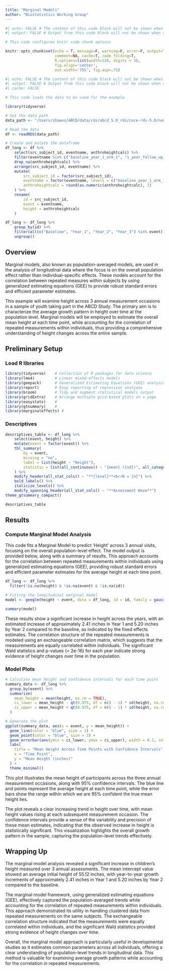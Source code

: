 ```yaml
---
title: "Marginal Models"
author: "Biostatistics Working Group"
---
```


```r
#| echo: FALSE # The content of this code block will not be shown when rendered
#| output: FALSE # Output from this code block will not be shown when rendered

# This code configures knitr code chunk options

knitr::opts_chunk$set(echo = T, message=F, warning=F, error=F, output=T,
                      comment=NA, cache=T, code_folding=T,
                      R.options=list(width=220, digits = 3),
                      fig.align='center', 
                      out.width='75%', fig.asp=.75)
```

```r
#| echo: FALSE # The content of this code block will not be shown when rendered
#| output: FALSE # Output from this code block will not be shown when rendered
#| cache: FALSE

# This code loads the data to be used for the example

library(tidyverse)

# Set the data path
data_path <- "/Users/shawes/ABCD/data/rds/abcd_5.0_rds/core-rds-5.0/non-imaging_excluding_nt_5.0.rds"

# Read the data
df <- readRDS(data_path)

# Create and mutate the dataframe
df_long <- df %>%
    select(src_subject_id, eventname, anthroheightcalc) %>%
    filter(eventname %in% c("baseline_year_1_arm_1", "1_year_follow_up_y_arm_1", "2_year_follow_up_y_arm_1", "3_year_follow_up_y_arm_1")) %>%
    drop_na(anthroheightcalc) %>%
    arrange(src_subject_id, eventname) %>%
    mutate(
        src_subject_id = factor(src_subject_id),
        eventname = factor(eventname, levels = c("baseline_year_1_arm_1", "1_year_follow_up_y_arm_1", "2_year_follow_up_y_arm_1", "3_year_follow_up_y_arm_1"), labels = c("Baseline", "Year_1", "Year_2", "Year_3")),
        anthroheightcalc = round(as.numeric(anthroheightcalc), 2)
    ) %>%
    rename(
        id = src_subject_id,
        event = eventname,
        height = anthroheightcalc
    )

df_long <- df_long %>%
    group_by(id) %>%
    filter(all(c("Baseline", "Year_1", "Year_2", "Year_3") %in% event)) %>%
    ungroup()

```

## Overview
Marginal models, also known as population-averaged models, are used in the analysis of longitudinal data where the focus is on the overall population effect rather than individual-specific effects. These models account for the correlation between repeated measures within subjects by using generalized estimating equations (GEE) to provide robust standard errors and efficient parameter estimates.

This example will examine height across 3 annual measurement occasions in a sample of youth taking part in the ABCD Study. The primary aim is to characterize the average growth pattern in height over time at the population level. Marginal models will be employed to estimate the overall mean height at each time point, while accounting for the correlation of repeated measurements within individuals, thus providing a comprehensive understanding of height changes across the entire sample.

## Preliminary Setup

### Load R libraries
```r

library(tidyverse)    # Collection of R packages for data science
library(lme4)         # Linear mixed-effects models
library(geepack)      # Generalized Estimating Equations (GEE) analysis
library(report)       # Easy reporting of regression analyses
library(broom)        # Tidy and augment statistical models output
library(gridExtra)    # Arrange multiple grid-based plots on a page
library(easystats)    #
library(gtsummary)    #
library(marginaleffects) #
```

### Descriptives
```r

descriptives_table <- df_long %>%
    select(event, height) %>%
    mutate(event = factor(event)) %>%
    tbl_summary(
        by = event,
        missing = "no",
        label = list(height ~ "Height"),
        statistic = list(all_continuous() ~ "{mean} ({sd})", all_categorical() ~ "{p}%"),
    ) %>%
    modify_header(all_stat_cols() ~ "**{level}**<br>N = {n}") %>%
    bold_labels() %>%
    italicize_levels() %>%
    modify_spanning_header(all_stat_cols() ~ "**Assessment Wave**")
theme_gtsummary_compact()

descriptives_table

```

## Results
### Compute Marginal Model Analysis
This code fits a Marginal Model to predict 'Height' across 3 annual visits, focusing on the overall population-level effect. The model output is provided below, along with a summary of results. This approach accounts for the correlation between repeated measurements within individuals using generalized estimating equations (GEE), providing robust standard errors and efficient parameter estimates for the average height at each time point.

```r

df_long <- df_long %>%
  filter(!is.na(height) & !is.na(event) & !is.na(id))

# Fitting the longitudinal marginal model
model <- geeglm(height ~ event, data = df_long, id = id, family = gaussian(), corstr = "exchangeable")

summary(model)

```

These results show a significant increase in height across the years, with an estimated increase of approximately 2.41 inches in Year 1 and 5.20 inches by Year 2 compared to the baseline, as indicated by the fixed effects estimates. The correlation structure of the repeated measurements is modeled using an exchangeable correlation matrix, which suggests that the measurements are equally correlated within individuals. The significant Wald statistics and p-values (< 2e-16) for each year indicate strong evidence of height changes over time in the population.

### Model Plots
```r

# Calculate mean height and confidence intervals for each time point
summary_data <- df_long %>%
  group_by(event) %>%
  summarize(
    mean_height = mean(height, na.rm = TRUE),
    ci_lower = mean_height - qt(0.975, df = n() - 1) * sd(height, na.rm = TRUE) / sqrt(n()),
    ci_upper = mean_height + qt(0.975, df = n() - 1) * sd(height, na.rm = TRUE) / sqrt(n())
  )

# Generate the plot
ggplot(summary_data, aes(x = event, y = mean_height)) +
  geom_line(color = "blue", size = 1) +
  geom_point(color = "blue", size = 3) +
  geom_errorbar(aes(ymin = ci_lower, ymax = ci_upper), width = 0.2, color = "blue") +
  labs(
    title = "Mean Height Across Time Points with Confidence Intervals",
    x = "Time Point",
    y = "Mean Height (inches)"
  ) +
  theme_minimal()

```
This plot illustrates the mean height of participants across the three annual measurement occasions, along with 95% confidence intervals. The blue line and points represent the average height at each time point, while the error bars show the range within which we are 95% confident the true mean height lies.

The plot reveals a clear increasing trend in height over time, with mean height values rising at each subsequent measurement occasion. The confidence intervals provide a sense of the variability and precision of these mean estimates, indicating that the observed increase in height is statistically significant. This visualization highlights the overall growth pattern in the sample, capturing the population-level trends effectively.

## Wrapping Up
The marginal model analysis revealed a significant increase in children's height measured over 3 annual assessments. The mean intercept value showed an average initial height of 55.12 inches, with year-to-year growth increments of approximately 2.41 inches in Year 1 and 5.20 inches by Year 2 compared to the baseline.

The marginal model framework, using generalized estimating equations (GEE), effectively captured the population-averaged trends while accounting for the correlation of repeated measurements within individuals. This approach demonstrated its utility in handling clustered data from repeated measurements on the same subjects. The exchangeable correlation structure indicated that the measurements were equally correlated within individuals, and the significant Wald statistics provided strong evidence of height changes over time.

Overall, the marginal model approach is particularly useful in developmental studies as it estimates common parameters across all individuals, offering a clear understanding of population-level trends in longitudinal data. This method is valuable for examining average growth patterns while accounting for the correlation in repeated measurements.

